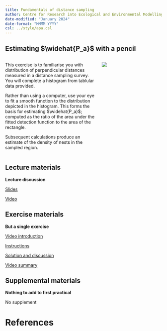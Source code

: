 ```yaml
---
title: Fundamentals of distance sampling
author: Centre for Research into Ecological and Environmental Modelling <br> **University of St Andrews**
date-modified: "January 2024"
date-format: "MMMM YYYY"
csl: ../style/apa.csl
---
```


## Estimating $\widehat{P_a}$ with a pencil

::: columns

::: {.column width="60%"}


This exercise is to familiarise you with distribution of perpendicular distances measured in a distance sampling survey. You will complete a histogram from tablular data provided.

Rather than using a computer, use your eye to fit a smooth function to the distribution depicted in the histogram.  This forms the basis for estimating $\widehat{P_a}$; computed as the ratio of the area under the fitted detection function to the area of the rectangle.

Subsequent calculations produce an estimate of the density of nests in the sampled region.
:::

::: {.column width="40%"}
![](dolph-unsplash.jpg)

:::

:::

## Lecture materials
::: slide-deck
**Lecture discussion**


::: slides
[Slides](Mod2-2023-detfnmod.pdf)
:::


::: video
[Video](https://youtu.be/_4RX6P4PB4k)
:::
:::

## Exercise materials

::: lab
**But a single exercise**

::: video
[Video introduction](https://youtu.be/_4RX6P4PB4k)
:::


::: instructions
[Instructions](Pr1-instructions.qmd)
:::

::: instructions
[Solution and discussion](Prac1_solution.qmd)
:::

::: video
[Video summary](https://youtu.be/_4RX6P4PB4k)
:::


:::




## Supplemental materials
::: homework
**Nothing to add to first practical**

::: instructions
No supplement
:::
:::

# References